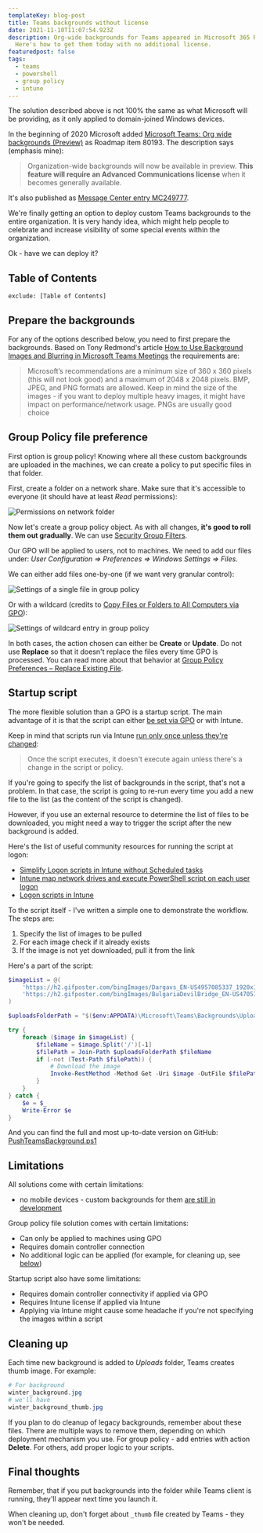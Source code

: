 ```yaml
---
templateKey: blog-post
title: Teams backgrounds without license
date: 2021-11-10T11:07:54.923Z
description: Org-wide backgrounds for Teams appeared in Microsoft 365 Roadmap.
  Here's how to get them today with no additional license.
featuredpost: false
tags:
  - teams
  - powershell
  - group policy
  - intune
---
```

<Note>

The solution described above is not 100% the same as what Microsoft will be providing, as it only applied to domain-joined Windows devices.

</Note>

In the beginning of 2020 Microsoft added [Microsoft Teams: Org wide backgrounds (Preview)](https://www.microsoft.com/en-us/microsoft-365/roadmap?&searchterms=80193&filters=&searchterms=80193) as Roadmap item 80193. The description says (emphasis mine):

> Organization-wide backgrounds will now be available in preview. **This feature will require an Advanced Communications license** when it becomes generally available.

It's also published as [Message Center entry MC249777](https://admin.microsoft.com/AdminPortal/Home?ref=MessageCenter/:/messages/MC249777).

We're finally getting an option to deploy custom Teams backgrounds to the entire organization. It is very handy idea, which might help people to celebrate and increase visibility of some special events within the organization.

Ok - have we can deploy it?

## Table of Contents

```toc
exclude: [Table of Contents]
```

## Prepare the backgrounds

For any of the options described below, you need to first prepare the backgrounds. Based on Tony Redmond's article [How to Use Background Images and Blurring in Microsoft Teams Meetings](https://office365itpros.com/2020/04/06/teams-meeting-background-image/) the requirements are:

> Microsoft’s recommendations are a minimum size of 360 x 360 pixels (this will not look good) and a maximum of 2048 x 2048 pixels. BMP, JPEG, and PNG formats are allowed.
> Keep in mind the size of the images - if you want to deploy multiple heavy images, it might have impact on performance/network usage. PNGs are usually good choice

## Group Policy file preference

First option is group policy! Knowing where all these custom backgrounds are uploaded in the machines, we can create a policy to put specific files in that folder.

First, create a folder on a network share. Make sure that it's accessible to everyone (it should have at least *Read* permissions):

![Permissions on network folder](../../img/20210412-092312-fmay6h1it3-1-.png "Permissions on network folder")

Now let's create a group policy object. As with all changes, **it's good to roll them out gradually**. We can use [Security Group Filters](https://docs.microsoft.com/en-us/windows/security/threat-protection/windows-firewall/assign-security-group-filters-to-the-gpo).

Our GPO will be applied to users, not to machines. We need to add our files under: *User Configuration => Preferences => Windows Settings => Files*.

We can either add files one-by-one (if we want very granular control):

![Settings of a single file in group policy](../../img/20210412-100328-xdsvvj2gnk-1-.png "Settings of a single file in group policy")

Or with a wildcard (credits to [Copy Files or Folders to All Computers via GPO](http://woshub.com/copy-files-on-all-computers-group-policy/)):

![Settings of wildcard entry in group policy](../../img/20210412-120332-3heprhjzby-1-.png "Settings of wildcard entry in group policy")

In both cases, the action chosen can either be **Create** or **Update**. Do not use **Replace** so that it doesn't replace the files every time GPO is processed. You can read more about that behavior at [Group Policy Preferences – Replace Existing File](https://www.adamfowlerit.com/2016/07/group-policy-preferences-replace-existing-file/).

## Startup script

The more flexible solution than a GPO is a startup script. The main advantage of it is that the script can either [be set via GPO](https://docs.microsoft.com/en-us/previous-versions/windows/it-pro/windows-server-2012-r2-and-2012/dn789196(v=ws.11)) or with Intune.

Keep in mind that scripts run via Intune [run only once unless they're changed](https://docs.microsoft.com/en-us/mem/intune/apps/intune-management-extension):

> Once the script executes, it doesn't execute again unless there's a change in the script or policy.

If you're going to specify the list of backgrounds in the script, that's not a problem. In that case, the script is going to re-run every time you add a new file to the list (as the content of the script is changed).

However, if you use an external resource to determine the list of files to be downloaded, you might need a way to trigger the script after the new background is added.

Here's the list of useful community resources for running the script at logon:

* [Simplify Logon scripts in Intune without Scheduled tasks](https://www.lieben.nu/liebensraum/2019/06/simplify-logon-scripts-in-intune-without-schedules/)
* [Intune map network drives and execute PowerShell script on each user logon ](https://tech.nicolonsky.ch/intune-execute-powershell-script-on-each-user-logon/)
* [Logon scripts in Intune](https://larsstaal.com/2019/05/07/logon-scripts-in-intune/)

To the script itself - I've written a simple one to demonstrate the workflow. The steps are:

1. Specify the list of images to be pulled
1. For each image check if it already exists
1. If the image is not yet downloaded, pull it from the link

Here's a part of the script:

```powershell
$imageList = @(
	'https://h2.gifposter.com/bingImages/Dargavs_EN-US4957085337_1920x1080.jpg',
	'https://h2.gifposter.com/bingImages/BulgariaDevilBridge_EN-US4705163344_1920x1080.jpg'
)

$uploadsFolderPath = "$($env:APPDATA)\Microsoft\Teams\Backgrounds\Uploads\"

try {
	foreach ($image in $imageList) {
		$fileName = $image.Split('/')[-1]
		$filePath = Join-Path $uploadsFolderPath $fileName
		if (-not (Test-Path $filePath)) {
			# Download the image
			Invoke-RestMethod -Method Get -Uri $image -OutFile $filePath
		}
	}
} catch {
	$e = $_
	Write-Error $e
}
```

And you can find the full and most up-to-date version on GitHub: [PushTeamsBackground.ps1](https://github.com/robdy/powershell-tools/blob/master/scripts/PushTeamsBackgrounds.ps1?ts=2)

## Limitations

All solutions come with certain limitations:

* no mobile devices - custom backgrounds for them [are still in development](https://www.microsoft.com/en-us/microsoft-365/roadmap?searchterms=82234)

Group policy file solution comes with certain limitations:

* Can only be applied to machines using GPO
* Requires domain controller connection
* No additional logic can be applied (for example, for cleaning up, see [below](#cleaning-up))

Startup script also have some limitations:

* Requires domain controller connectivity if applied via GPO
* Requires Intune license if applied via Intune
* Applying via Intune might cause some headache if you're not specifying the images within a script

## Cleaning up

Each time new background is added to *Uploads* folder, Teams creates thumb image. For example:

```powershell
# For background
winter_background.jpg
# we'll have 
winter_background_thumb.jpg
```

If you plan to do cleanup of legacy backgrounds, remember about these files. There are multiple ways to remove them, depending on which deployment mechanism you use. For group policy - add entries with action **Delete**. For others, add proper logic to your scripts. 

## Final thoughts

Remember, that if you put backgrounds into the folder while Teams client is running, they'll appear next time you launch it.

When cleaning up, don't forget about `_thumb` file created by Teams - they won't be needed.
